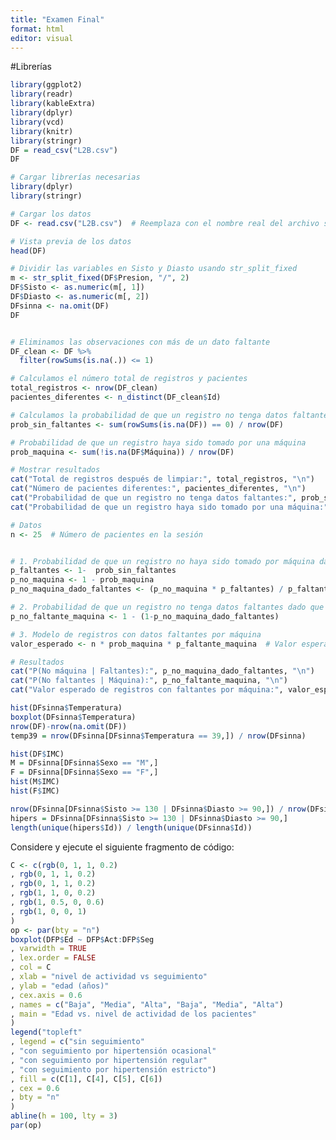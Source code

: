 ```yaml
---
title: "Examen Final"
format: html
editor: visual
---
```

#Librerías
```r
library(ggplot2)
library(readr)
library(kableExtra)
library(dplyr)
library(vcd)
library(knitr)
library(stringr)
DF = read_csv("L2B.csv")
DF
```

```r
# Cargar librerías necesarias
library(dplyr)
library(stringr)

# Cargar los datos
DF <- read.csv("L2B.csv")  # Reemplaza con el nombre real del archivo si es necesario

# Vista previa de los datos
head(DF)

# Dividir las variables en Sisto y Diasto usando str_split_fixed
m <- str_split_fixed(DF$Presion, "/", 2)
DF$Sisto <- as.numeric(m[, 1])
DF$Diasto <- as.numeric(m[, 2])
DFsinna <- na.omit(DF)
DF


# Eliminamos las observaciones con más de un dato faltante
DF_clean <- DF %>%
  filter(rowSums(is.na(.)) <= 1)

# Calculamos el número total de registros y pacientes
total_registros <- nrow(DF_clean)
pacientes_diferentes <- n_distinct(DF_clean$Id)

# Calculamos la probabilidad de que un registro no tenga datos faltantes
prob_sin_faltantes <- sum(rowSums(is.na(DF)) == 0) / nrow(DF)

# Probabilidad de que un registro haya sido tomado por una máquina
prob_maquina <- sum(!is.na(DF$Máquina)) / nrow(DF)

# Mostrar resultados
cat("Total de registros después de limpiar:", total_registros, "\n")
cat("Número de pacientes diferentes:", pacientes_diferentes, "\n")
cat("Probabilidad de que un registro no tenga datos faltantes:", prob_sin_faltantes, "\n")
cat("Probabilidad de que un registro haya sido tomado por una máquina:", prob_maquina, "\n")

```
```r
# Datos
n <- 25  # Número de pacientes en la sesión


# 1. Probabilidad de que un registro no haya sido tomado por máquina dado que contiene datos faltantes
p_faltantes <- 1-  prob_sin_faltantes
p_no_maquina <- 1 - prob_maquina
p_no_maquina_dado_faltantes <- (p_no_maquina * p_faltantes) / p_faltantes

# 2. Probabilidad de que un registro no tenga datos faltantes dado que fue tomado por una máquina
p_no_faltante_maquina <- 1 - (1-p_no_maquina_dado_faltantes)

# 3. Modelo de registros con datos faltantes por máquina
valor_esperado <- n * prob_maquina * p_faltante_maquina  # Valor esperado de registros con faltantes por máquina

# Resultados
cat("P(No máquina | Faltantes):", p_no_maquina_dado_faltantes, "\n")
cat("P(No faltantes | Máquina):", p_no_faltante_maquina, "\n")
cat("Valor esperado de registros con faltantes por máquina:", valor_esperado, "\n")

```
```r
hist(DFsinna$Temperatura)
boxplot(DFsinna$Temperatura)
nrow(DF)-nrow(na.omit(DF))
temp39 = nrow(DFsinna[DFsinna$Temperatura == 39,]) / nrow(DFsinna)
```

```r
hist(DF$IMC)
M = DFsinna[DFsinna$Sexo == "M",]
F = DFsinna[DFsinna$Sexo == "F",]
hist(M$IMC)
hist(F$IMC)
```
```r
nrow(DFsinna[DFsinna$Sisto >= 130 | DFsinna$Diasto >= 90,]) / nrow(DFsinna)
hipers = DFsinna[DFsinna$Sisto >= 130 | DFsinna$Diasto >= 90,]
length(unique(hipers$Id)) / length(unique(DFsinna$Id))
```
Considere y ejecute el siguiente fragmento de código:

```r
C <- c(rgb(0, 1, 1, 0.2)
, rgb(0, 1, 1, 0.2)
, rgb(0, 1, 1, 0.2)
, rgb(1, 1, 0, 0.2)
, rgb(1, 0.5, 0, 0.6)
, rgb(1, 0, 0, 1)
)
op <- par(bty = "n")
boxplot(DFP$Ed ~ DFP$Act:DFP$Seg
, varwidth = TRUE
, lex.order = FALSE
, col = C
, xlab = "nivel de actividad vs seguimiento"
, ylab = "edad (años)"
, cex.axis = 0.6
, names = c("Baja", "Media", "Alta", "Baja", "Media", "Alta")
, main = "Edad vs. nivel de actividad de los pacientes"
)
legend("topleft"
, legend = c("sin seguimiento"
, "con seguimiento por hipertensión ocasional"
, "con seguimiento por hipertensión regular"
, "con seguimiento por hipertensión estricto")
, fill = c(C[1], C[4], C[5], C[6])
, cex = 0.6
, bty = "n"
)
abline(h = 100, lty = 3)
par(op)
```


